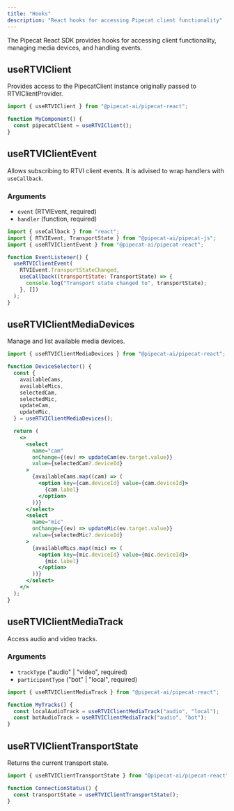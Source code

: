 ```yaml
---
title: "Hooks"
description: "React hooks for accessing Pipecat client functionality"
---
```


The Pipecat React SDK provides hooks for accessing client functionality, managing media devices, and handling events.

## useRTVIClient

Provides access to the PipecatClient instance originally passed to RTVIClientProvider.

```jsx
import { useRTVIClient } from "@pipecat-ai/pipecat-react";

function MyComponent() {
  const pipecatClient = useRTVIClient();
}
```

## useRTVIClientEvent

Allows subscribing to RTVI client events. It is advised to wrap handlers with `useCallback`.

### Arguments

- `event` (RTVIEvent, required)
- `handler` (function, required)

```jsx
import { useCallback } from "react";
import { RTVIEvent, TransportState } from "@pipecat-ai/pipecat-js";
import { useRTVIClientEvent } from "@pipecat-ai/pipecat-react";

function EventListener() {
  useRTVIClientEvent(
    RTVIEvent.TransportStateChanged,
    useCallback((transportState: TransportState) => {
      console.log("Transport state changed to", transportState);
    }, [])
  );
}
```

## useRTVIClientMediaDevices

Manage and list available media devices.

```jsx
import { useRTVIClientMediaDevices } from "@pipecat-ai/pipecat-react";

function DeviceSelector() {
  const {
    availableCams,
    availableMics,
    selectedCam,
    selectedMic,
    updateCam,
    updateMic,
  } = useRTVIClientMediaDevices();

  return (
    <>
      <select
        name="cam"
        onChange={(ev) => updateCam(ev.target.value)}
        value={selectedCam?.deviceId}
      >
        {availableCams.map((cam) => (
          <option key={cam.deviceId} value={cam.deviceId}>
            {cam.label}
          </option>
        ))}
      </select>
      <select
        name="mic"
        onChange={(ev) => updateMic(ev.target.value)}
        value={selectedMic?.deviceId}
      >
        {availableMics.map((mic) => (
          <option key={mic.deviceId} value={mic.deviceId}>
            {mic.label}
          </option>
        ))}
      </select>
    </>
  );
}
```

## useRTVIClientMediaTrack

Access audio and video tracks.

### Arguments

- `trackType` ("audio" | "video", required)
- `participantType` ("bot" | "local", required)

```jsx
import { useRTVIClientMediaTrack } from "@pipecat-ai/pipecat-react";

function MyTracks() {
  const localAudioTrack = useRTVIClientMediaTrack("audio", "local");
  const botAudioTrack = useRTVIClientMediaTrack("audio", "bot");
}
```

## useRTVIClientTransportState

Returns the current transport state.

```jsx
import { useRTVIClientTransportState } from "@pipecat-ai/pipecat-react";

function ConnectionStatus() {
  const transportState = useRTVIClientTransportState();
}
```
